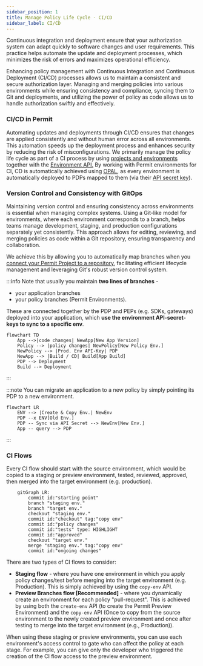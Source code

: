 ```yaml
---
sidebar_position: 1
title: Manage Policy Life Cycle - CI/CD
sidebar_label: CI/CD
---
```


Continuous integration and deployment ensure that your authorization system can adapt quickly to software changes and user requirements.
This practice helps automate the update and deployment processes, which minimizes the risk of errors and maximizes operational efficiency.

Enhancing policy management with Continuous Integration and Continuous Deployment (CI/CD) processes allows us
to maintain a consistent and secure authorization layer. Managing and merging policies into various environments while ensuring
consistency and compliance, syncing them to Git and deployments, and utilizing the power of policy as code allows us to
handle authorization swiftly and effectively.

### CI/CD in Permit

Automating updates and deployments through CI/CD ensures that changes are applied consistently and without human error across all environments.
This automation speeds up the deployment process and enhances security by reducing the risk of misconfigurations.
We primarily manage the policy life cycle as part of a CI process by
using [projects and environments](https://docs.permit.io/manage-your-account/projects-and-env)
together with the [Environment API.](https://api.permit.io/v2/redoc#tag/Environments)
By working with Permit environments for CI, CD is automatically achieved using [OPAL](https://github.com/permitio/opal),
as every environment is automatically deployed to PDPs mapped to them
(via their [API secret key](https://docs.permit.io/manage-your-account/projects-and-env#fetching-and-rotating-the-api-key)).

### Version Control and Consistency with GitOps

Maintaining version control and ensuring consistency across environments is essential when managing complex systems.
Using a Git-like model for environments, where each environment corresponds to a branch, helps teams manage development,
staging, and production configurations separately yet consistently. This approach allows for editing, reviewing,
and merging policies as code within a Git repository, ensuring transparency and collaboration.

We achieve this by allowing you to automatically map branches when you [connect your Permit Project to a repository](https://docs.permit.io/integrations/gitops/github),
facilitating efficient lifecycle management and leveraging Git's robust version control system.

:::info
Note that usually you maintain **two lines of branches** -

- your application branches
- your policy branches (Permit Environments).

These are connected together by the PDP and PEPs (e.g. SDKs, gateways) deployed into your application,
which **use the environment API-secret-keys to sync to a specific env**.

```mermaid
flowchart TD
    App -->|code changes| NewApp[New App Version]
    Policy --> |policy changes| NewPolicy[New Policy Env.]
    NewPolicy --> |Prod. Env API-Key| PDP
    NewApp --> |Build / CD| Build[App Build]
    PDP --> Deployment
    Build --> Deployment
```

:::

:::note
You can migrate an application to a new policy by simply pointing its PDP to a new environment.

```mermaid
flowchart LR
    ENV --> |Create & Copy Env.| NewEnv
    PDP --x ENV[Old Env.]
    PDP -- Sync via API Secret --> NewEnv[New Env.]
    App -- query --> PDP
```

:::

### CI Flows

Every CI flow should start with the source environment, which would be copied to a staging or preview environment,
tested, reviewed, approved, then merged into the target environment (e.g. production).

```mermaid
    gitGraph LR:
        commit id:"starting point"
        branch "staging env."
        branch "target env."
        checkout "staging env."
        commit id:"checkout" tag:"copy env"
        commit id:"policy changes"
        commit id:"tests" type: HIGHLIGHT
        commit id:"approved"
        checkout "target env."
        merge "staging env." tag:"copy env"
        commit id:"ongoing changes"
```

There are two types of CI flows to consider:

- **Staging flow** - where you have one environment in which you apply policy changes/test before merging into the target environment (e.g. Production).
  This is simply achieved by using the `copy-env` API.
- **Preview Branches flow [Recommended]** - where you dynamically create an environment for each policy "pull-request".
  This is achieved by using both the `create-env` API (to create the Permit Preview Environment) and the `copy-env`
  API (Once to copy from the source environment to the newly created preview environment and once after testing to merge into the target environment (e.g., Production)).

When using these staging or preview environments, you can use each environment's access control to gate who can affect the policy at each stage.
For example, you can give only the developer who triggered the creation of the CI flow access to the preview environment.
